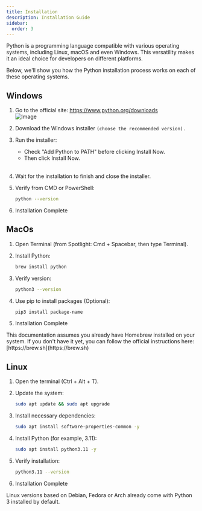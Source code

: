 ```yaml
---
title: Installation
description: Installation Guide
sidebar:
  order: 3
---
```




Python is a programming language compatible with various operating systems, including Linux, macOS and even Windows. This versatility makes it an ideal choice for developers on different platforms.

Below, we'll show you how the Python installation process works on each of these operating systems.

## Windows
<Steps>

1. Go to the official site: https://www.python.org/downloads
    <br/>
    ![Image](https://ics.uci.edu/~pattis/common/handouts/pythoneclipsejava/images/python/pythondownloadpage.jpg)

2. Download the Windows installer `(choose the recommended version).`

3. Run the installer:

    - Check "Add Python to PATH" before clicking Install Now.
    - Then click Install Now.
    <br/>

4. Wait for the installation to finish and close the installer.

5. Verify from CMD or PowerShell:

   ```bash
   python --version
    ```

6. Installation Complete



</Steps>

## MacOs

<Steps>

1. Open Terminal (from Spotlight: Cmd + Spacebar, then type Terminal).

2. Install Python:

   ```bash
   brew install python
    ```

3. Verify version:

   ```bash
   python3 --version
    ```

4. Use pip to install packages (Optional):

   ```bash
   pip3 install package-name

    ```
5. Installation Complete


</Steps>

<Aside type="note">
This documentation assumes you already have Homebrew installed on your system.
If you don't have it yet, you can follow the official instructions here: [https://brew.sh](https://brew.sh)
</Aside>


## Linux


<Steps>

1. Open the terminal (Ctrl + Alt + T).

2. Update the system:

   ```bash
   sudo apt update && sudo apt upgrade
    ```

3. Install necessary dependencies:

   ```bash
   sudo apt install software-properties-common -y
    ```

4. Install Python (for example, 3.11):

   ```bash
   sudo apt install python3.11 -y

    ```

5. Verify installation:

   ```bash
   python3.11 --version
    ```

6. Installation Complete


</Steps>

<Aside type="note">
Linux versions based on Debian, Fedora or Arch already come with Python 3 installed by default.
</Aside>
